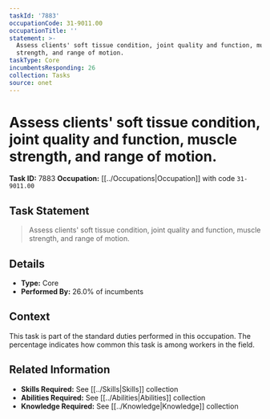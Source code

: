 ```yaml
---
taskId: '7883'
occupationCode: 31-9011.00
occupationTitle: ''
statement: >-
  Assess clients' soft tissue condition, joint quality and function, muscle
  strength, and range of motion.
taskType: Core
incumbentsResponding: 26
collection: Tasks
source: onet
---
```

# Assess clients' soft tissue condition, joint quality and function, muscle strength, and range of motion.

**Task ID:** 7883
**Occupation:** [[../Occupations|Occupation]] with code `31-9011.00`

## Task Statement

> Assess clients' soft tissue condition, joint quality and function, muscle strength, and range of motion.

## Details

- **Type:** Core
- **Performed By:** 26.0% of incumbents

## Context

This task is part of the standard duties performed in this occupation. The percentage indicates how common this task is among workers in the field.

## Related Information

- **Skills Required:** See [[../Skills|Skills]] collection
- **Abilities Required:** See [[../Abilities|Abilities]] collection
- **Knowledge Required:** See [[../Knowledge|Knowledge]] collection
